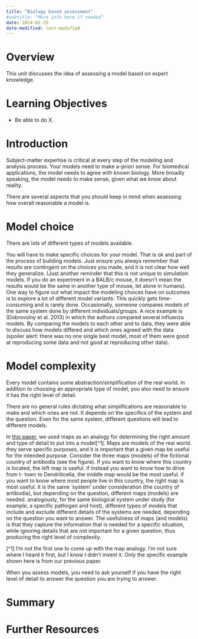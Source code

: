 ```yaml
---
title: "Biology based assessment"
#subtitle: "More info here if needed"
date: 2024-01-25
date-modified: last-modified
---
```


# Overview

This unit discusses the idea of assessing a model based on expert knowledge.


# Learning Objectives

* Be able to do X.


# Introduction

Subject-matter expertise is critical at every step of the modeling and analysis process. Your models need to make a-priori sense. For biomedical applications, the model needs to agree with known biology. More broadly speaking, the model needs to make sense, given what we know about reality. 

There are several aspects that you should keep in mind when assessing how overall reasonable a model is.


# Model choice

There are lots of different types of models available. 

You will have to make specific choices for your model. That is ok and part of the process of building models. Just ensure you always remember that results are contingent on the choices you made, and it is not clear how well they generalize. (Just another reminder that this is not unique to simulation models. If you do an experiment in a BALB/c mouse, it doesn’t mean the results would be the same in another type of mouse, let alone in humans). One way to figure out what impact the modeling choices have on outcomes is to explore a lot of different model variants. This quickly gets time-consuming and is rarely done. Occasionally, someone compares models of the same system done by different individuals/groups. A nice example is (Dobrovolny et al. 2013) in which the authors compared several influenza models. By comparing the models to each other and to data, they were able to discuss how models differed and which ones agreed with the data (spoiler alert: there was no one single best model, most of them were good at reproducing some data and not good at reproducing other data).



# Model complexity

Every model contains some abstraction/simplification of the real world. In addition to choosing an appropriate type of model, you also need to ensure it has the right level of detail.

There are no general rules dictating what simplifications are reasonable to make and which ones are not. It depends on the specifics of the system and the question. Even for the same system, different questions will lead to different models.

In [this paper](https://www.nature.com/articles/s41577-019-0235-3), we used maps as an analogy for determining the right amount and type of detail to put into a model[^1]. Maps are models of the real world. they serve specific purposes, and it is important that a given map be useful for the intended purpose. Consider the three maps (models) of the fictional country of antibodia (see the figure). If you want to know where this country is located, the left map is useful. if instead you want to know how to drive from t- town to Dendriticella, the middle map would be the most useful. if you want to know where most people live in this country, the right map is most useful. it is the same ‘system’ under consideration (the country of antibodia), but depending on the question, different maps (models) are needed. analogously, for the same biological system under study (for example, a specific pathogen and host), different types of models that include and exclude different details of the systems are needed, depending on the question you want to answer. The usefulness of maps (and models) is that they capture the information that is needed for a specific situation, while ignoring details that are not important for a given question, thus producing the right level of complexity.

[^1] I'm not the first one to come up with the map analogy. I'm not sure where I heard it first, but I know I didn't invent it. Only the specific example shown here is from our previous paper.

When you assess models, you need to ask yourself if you have the right level of detail to answer the question you are trying to answer.



# Summary

# Further Resources





